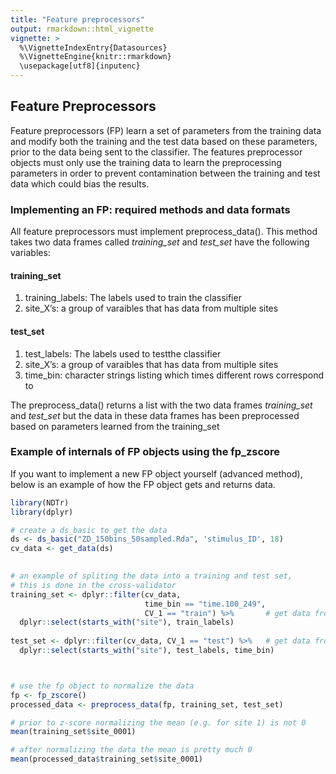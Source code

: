 ```yaml
---
title: "Feature preprocessors"
output: rmarkdown::html_vignette
vignette: >
  %\VignetteIndexEntry{Datasources}
  %\VignetteEngine{knitr::rmarkdown}
  \usepackage[utf8]{inputenc}
---
```




## Feature Preprocessors

Feature preprocessors (FP) learn a set of parameters from the training data and
modify both the training and the test data based on these parameters, prior to
the data being sent to the classifier. The features preprocessor objects must
only use the training data to learn the preprocessing parameters in order to
prevent contamination between the training and test data which could bias the
results. 

### Implementing an FP: required methods and data formats

All feature preprocessors must implement preprocess_data(). This method takes
two data frames called *training_set* and *test_set* have the following
variables:

#### training_set

1. training_labels: The labels used to train the classifier
2. site_X's: a group of varaibles that has data from multiple sites

#### test_set

1. test_labels: The labels used to testthe classifier
2. site_X's: a group of varaibles that has data from multiple sites
3. time_bin: character strings listing which times different rows correspond to

The preprocess_data() returns a list with the two data frames *training_set* and
*test_set* but the data in these data frames has been preprocessed based on
parameters learned from the training_set


### Example of internals of FP objects using the fp_zscore

If you want to implement a new FP object yourself (advanced method), below is an
example of how the FP object gets and returns data.


```r
library(NDTr)
library(dplyr)
```


```r

# create a ds_basic to get the data
ds <- ds_basic("ZD_150bins_50sampled.Rda", 'stimulus_ID', 18)
cv_data <- get_data(ds)  
 

# an example of spliting the data into a training and test set, 
# this is done in the cross-validator
training_set <- dplyr::filter(cv_data, 
                              time_bin == "time.100_249", 
                              CV_1 == "train") %>%       # get data from the first CV split
  dplyr::select(starts_with("site"), train_labels)
        
test_set <- dplyr::filter(cv_data, CV_1 == "test") %>%   # get data from the first CV split
  dplyr::select(starts_with("site"), test_labels, time_bin) 



# use the fp object to normalize the data 
fp <- fp_zscore()
processed_data <- preprocess_data(fp, training_set, test_set)

# prior to z-score normalizing the mean (e.g. for site 1) is not 0
mean(training_set$site_0001)

# after normalizing the data the mean is pretty much 0
mean(processed_data$training_set$site_0001)


```







